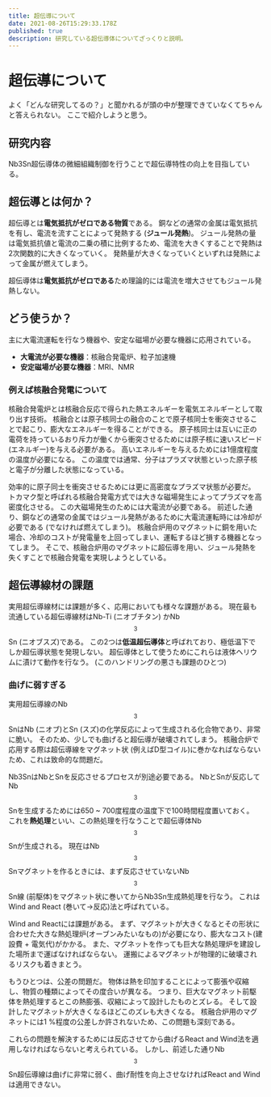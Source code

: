 ```yaml
---
title: 超伝導について
date: 2021-08-26T15:29:33.178Z
published: true
description: 研究している超伝導体についてざっくりと説明。
---
```


# 超伝導について
よく「どんな研究してるの？」と聞かれるが頭の中が整理できていなくてちゃんと答えられない。
ここで紹介しようと思う。

## 研究内容
Nb3Sn超伝導体の微細組織制御を行うことで超伝導特性の向上を目指している。

## 超伝導とは何か？
超伝導とは**電気抵抗がゼロである物質**である。
銅などの通常の金属は電気抵抗を有し、電流を流すことによって発熱する (**ジュール発熱**)。
ジュール発熱の量は電気抵抗値と電流の二乗の積に比例するため、電流を大きくすることで発熱は2次関数的に大きくなっていく。
発熱量が大きくなっていくといずれは発熱によって金属が燃えてしまう。

超伝導体は**電気抵抗がゼロである**ため理論的には電流を増大させてもジュール発熱しない。

## どう使うか？
主に大電流運転を行なう機器や、安定な磁場が必要な機器に応用されている。
- **大電流が必要な機器**：核融合発電炉、粒子加速機
- **安定磁場が必要な機器**：MRI、NMR

### 例えば核融合発電について
核融合発電炉とは核融合反応で得られた熱エネルギーを電気エネルギーとして取り出す技術。
核融合とは原子核同士の融合のことで原子核同士を衝突させることで起こり、膨大なエネルギーを得ることができる。
原子核同士は互いに正の電荷を持っているおり斥力が働くから衝突させるためには原子核に速いスピード (エネルギー)を与える必要がある。
高いエネルギーを与えるためには1億度程度の温度が必要になる。
この温度では通常、分子はプラズマ状態といった原子核と電子が分離した状態になっている。

効率的に原子同士を衝突させるためには更に高密度なプラズマ状態が必要だ。
トカマク型と呼ばれる核融合発電方式では大きな磁場発生によってプラズマを高密度化させる。
この大磁場発生のためには大電流が必要である。
前述した通り、銅などの通常の金属ではジュール発熱があるために大電流運転時には冷却が必要である (でなければ燃えてしまう)。
核融合炉用のマグネットに銅を用いた場合、冷却のコストが発電量を上回ってしまい、運転するほど損する機器となってしまう。
そこで、核融合炉用のマグネットに超伝導を用い、ジュール発熱を失くすことで核融合発電を実現しようとしている。

## 超伝導線材の課題
実用超伝導線材には課題が多く、応用においても様々な課題がある。
現在最も流通している超伝導線材はNb-Ti (ニオブチタン) かNb$$_3$$Sn (ニオブスズ)である。
この2つは**低温超伝導体**と呼ばれており、極低温下でしか超伝導状態を発現しない。
超伝導体として使うためにこれらは液体ヘリウムに漬けて動作を行なう。 (このハンドリングの悪さも課題のひとつ)

### 曲げに弱すぎる
実用超伝導線のNb$$_3$$SnはNb (ニオブ)とSn (スズ)の化学反応によって生成される化合物であり、非常に脆い。
そのため、少しでも曲げると超伝導が破壊されてしまう。
核融合炉で応用する際は超伝導線をマグネット状 (例えばD型コイル)に巻かなればならないため、これは致命的な問題だ。

Nb3SnはNbとSnを反応させるプロセスが別途必要である。
NbとSnが反応してNb$$_3$$Snを生成するためには650 ~ 700度程度の温度下で100時間程度置いておく。
これを**熱処理**といい、この熱処理を行なうことで超伝導体Nb$$_3$$Snが生成される。
現在はNb$$_3$$Snマグネットを作るときには、まず反応させていないNb$$_3$$Sn線 (前駆体)をマグネット状に巻いてからNb3Sn生成熱処理を行なう。
これはWind and React (巻いて→反応)法と呼ばれている。

Wind and Reactには課題がある。
まず、マグネットが大きくなるとその形状に合わせた大きな熱処理炉(オーブンみたいなもの)が必要になり、膨大なコスト(建設費 + 電気代)がかかる。
また、マグネットを作っても巨大な熱処理炉を建設した場所まで運ばなければならない。
運搬によるマグネットが物理的に破壊されるリスクも着きまとう。

もうひとつは、公差の問題だ。
物体は熱を印加することによって膨張や収縮し、物質の種類によってその度合いが異なる。
つまり、巨大なマグネット前駆体を熱処理するとこの熱膨張、収縮によって設計したものとズレる。
そして設計したマグネットが大きくなるほどこのズレも大きくなる。
核融合炉用のマグネットには1 %程度の公差しか許されないため、この問題も深刻である。

これらの問題を解決するためには反応させてから曲げるReact and Wind法を適用しなければならないと考えられている。
しかし、前述した通りNb$$_3$$Sn超伝導線は曲げに非常に弱く、曲げ耐性を向上させなければReact and Windは適用できない。
